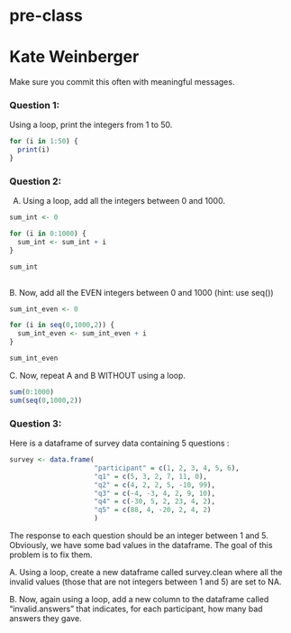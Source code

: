 # pre-class
# Kate Weinberger

Make sure you commit this often with meaningful messages. 




### Question 1:

Using a loop, print the integers from 1 to 50. 

```r
for (i in 1:50) {
  print(i)
}

```

### Question 2:

A.  Using a loop, add all the integers between 0 and 1000.


```r
sum_int <- 0

for (i in 0:1000) {
  sum_int <- sum_int + i
}

sum_int
  
```

B. Now, add all the EVEN integers between 0 and 1000 (hint: use seq())


```r
sum_int_even <- 0

for (i in seq(0,1000,2)) {
  sum_int_even <- sum_int_even + i
}

sum_int_even

```

C. Now, repeat A and B WITHOUT using a loop.

```r
sum(0:1000)
sum(seq(0,1000,2))

```


### Question 3:

Here is a dataframe of survey data containing 5 questions :

```r
survey <- data.frame(
                     "participant" = c(1, 2, 3, 4, 5, 6),
                     "q1" = c(5, 3, 2, 7, 11, 0),
                     "q2" = c(4, 2, 2, 5, -10, 99),
                     "q3" = c(-4, -3, 4, 2, 9, 10),
                     "q4" = c(-30, 5, 2, 23, 4, 2),
                     "q5" = c(88, 4, -20, 2, 4, 2)
                     )
```
The response to each question should be an integer between 1 and 5. Obviously, we have some bad values in the dataframe. The goal of this problem is to fix them.

A. Using a loop, create a new dataframe called survey.clean where all the invalid values (those that are not integers between 1 and 5) are set to NA.

B. Now, again using a loop, add a new column to the dataframe called “invalid.answers” that indicates, for each participant, how many bad answers they gave.